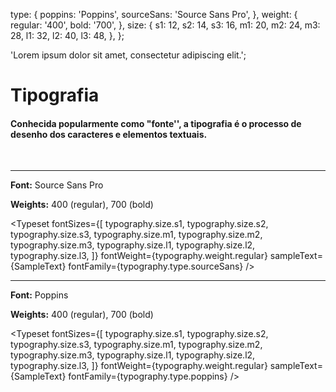 
<Meta title='Docs/Tipografia/Fontes e Definições' />

  type: {
    poppins: 'Poppins',
    sourceSans: 'Source Sans Pro',
  },
  weight: {
    regular: '400',
    bold: '700',
  },
  size: {
    s1: 12,
    s2: 14,
    s3: 16,
    m1: 20,
    m2: 24,
    m3: 28,
    l1: 32,
    l2: 40,
    l3: 48,
  },
};

  'Lorem ipsum dolor sit amet, consectetur adipiscing elit.';

# Tipografia

#### Conhecida popularmente como "fonte'', a tipografia é o processo de desenho dos caracteres e elementos textuais.

<br />
<hr />

**Font:** Source Sans Pro

**Weights:** 400 (regular), 700 (bold)

<Typeset
  fontSizes={[
    typography.size.s1,
    typography.size.s2,
    typography.size.s3,
    typography.size.m1,
    typography.size.m2,
    typography.size.m3,
    typography.size.l1,
    typography.size.l2,
    typography.size.l3,
  ]}
  fontWeight={typography.weight.regular}
  sampleText={SampleText}
  fontFamily={typography.type.sourceSans}
/>

<hr />

**Font:** Poppins

**Weights:** 400 (regular), 700 (bold)

<Typeset
  fontSizes={[
    typography.size.s1,
    typography.size.s2,
    typography.size.s3,
    typography.size.m1,
    typography.size.m2,
    typography.size.m3,
    typography.size.l1,
    typography.size.l2,
    typography.size.l3,
  ]}
  fontWeight={typography.weight.regular}
  sampleText={SampleText}
  fontFamily={typography.type.poppins}
/>

